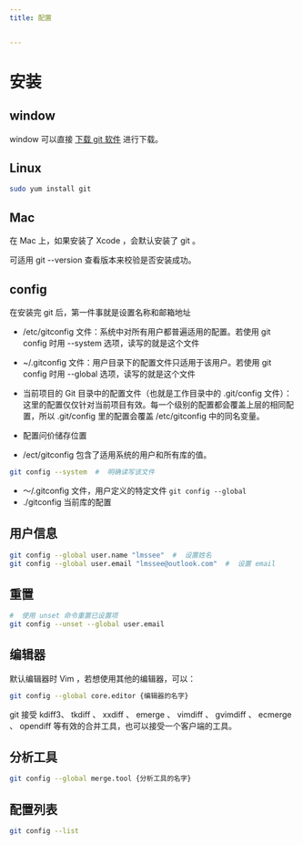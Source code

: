 ```yaml
---
title: 配置


---
```


# 安装

## window

window 可以直接 [下载 git 软件](https://git-scm.com/) 进行下载。

## Linux

```sh
sudo yum install git
```

## Mac

在 Mac 上，如果安装了 Xcode ，会默认安装了 git 。

可适用 git --version 查看版本来校验是否安装成功。

## config

在安装完 git 后，第一件事就是设置名称和邮箱地址

- /etc/gitconfig 文件：系统中对所有用户都普遍适用的配置。若使用 git config 时用 --system 选项，读写的就是这个文件
- ~/.gitconfig 文件：用户目录下的配置文件只适用于该用户。若使用 git config 时用 --global 选项，读写的就是这个文件
- 当前项目的 Git 目录中的配置文件（也就是工作目录中的 .git/config 文件）：这里的配置仅仅针对当前项目有效。每一个级别的配置都会覆盖上层的相同配置，所以 .git/config 里的配置会覆盖
  /etc/gitconfig 中的同名变量。
- 配置问价储存位置

- /ect/gitconfig 包含了适用系统的用户和所有库的值。

```sh
git config --system  #  明确读写该文件

```

- ～/.gitconfig 文件，用户定义的特定文件 `git config --global`
- ./gitconfig 当前库的配置

## 用户信息

```sh
git config --global user.name "lmssee"  #  设置姓名
git config --global user.email "lmssee@outlook.com"  #  设置 email
```

## 重置

```sh
#  使用 unset 命令重置已设置项
git config --unset --global user.email

```

## 编辑器

默认编辑器时 Vim ，若想使用其他的编辑器，可以：

```sh
git config --global core.editor {编辑器的名字}
```

git 接受 kdiff3、 tkdiff 、 xxdiff 、 emerge 、 vimdiff 、 gvimdiff 、 ecmerge 、 opendiff 等有效的合并工具，也可以接受一个客户端的工具。

## 分析工具

```sh
git config --global merge.tool {分析工具的名字}
```

## 配置列表

```sh
git config --list
```

            
